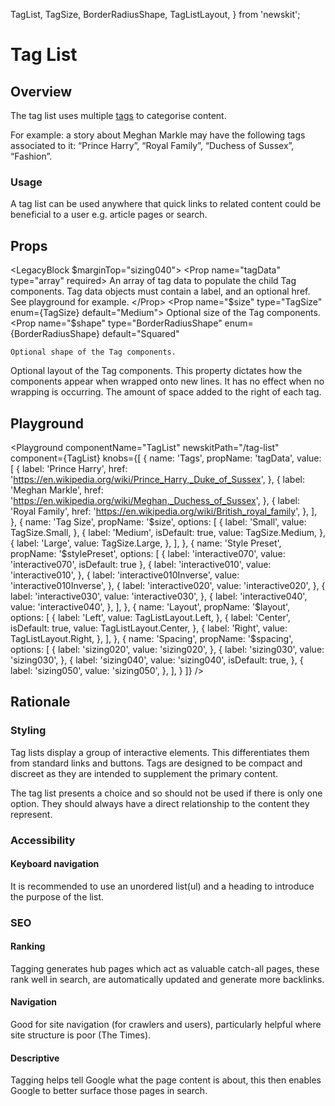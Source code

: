 
  TagList,
  TagSize,
  BorderRadiusShape,
  TagListLayout,
} from 'newskit';


# Tag List

## Overview

The tag list uses multiple [tags](/components/tag) to categorise content.

For example: a story about Meghan Markle may have the following tags associated to it: “Prince Harry”, “Royal Family”, “Duchess of Sussex”, “Fashion”.

### Usage

A tag list can be used anywhere that quick links to related content could be beneficial to a user e.g. article pages or search.

## Props

<LegacyBlock $marginTop="sizing040">
  <Prop name="tagData" type="array" required>
    An array of tag data to populate the child Tag components. Tag data objects
    must contain a label, and an optional href. See playground for example.
  </Prop>
  <Prop name="$size" type="TagSize" enum={TagSize} default="Medium">
    Optional size of the Tag components.
  </Prop>
  <Prop
    name="$shape"
    type="BorderRadiusShape"
    enum={BorderRadiusShape}
    default="Squared"
  >
    Optional shape of the Tag components.
  </Prop>
  <Prop
    name="$layout"
    type="TagListLayout"
    enum={TagListLayout}
    default="Center"
  >
    Optional layout of the Tag components. This property dictates how the
    components appear when wrapped onto new lines. It has no effect when no
    wrapping is occurring.
  </Prop>
  <Prop name="$spacing" type="SizingKeys">
    The amount of space added to the right of each tag.
  </Prop>
</LegacyBlock>

## Playground

<Playground
  componentName="TagList"
  newskitPath="/tag-list"
  component={TagList}
  knobs={[
    {
      name: 'Tags',
      propName: 'tagData',
      value: [
        {
          label: 'Prince Harry',
          href: 'https://en.wikipedia.org/wiki/Prince_Harry,_Duke_of_Sussex',
        },
        {
          label: 'Meghan Markle',
          href: 'https://en.wikipedia.org/wiki/Meghan,_Duchess_of_Sussex',
        },
        {
          label: 'Royal Family',
          href: 'https://en.wikipedia.org/wiki/British_royal_family',
        },
      ],
    },
    {
      name: 'Tag Size',
      propName: '$size',
      options: [
        {
          label: 'Small',
          value: TagSize.Small,
        },
        {
          label: 'Medium',
          isDefault: true,
          value: TagSize.Medium,
        },
        {
          label: 'Large',
          value: TagSize.Large,
        },
      ],
    },
    {
      name: 'Style Preset',
      propName: '$stylePreset',
      options: [
        {
          label: 'interactive070',
          value: 'interactive070',
          isDefault: true
        },
        {
          label: 'interactive010',
          value: 'interactive010',
        },
        {
          label: 'interactive010Inverse',
          value: 'interactive010Inverse',
        },
        {
          label: 'interactive020',
          value: 'interactive020',
        },
        {
          label: 'interactive030',
          value: 'interactive030',
        },
        {
          label: 'interactive040',
          value: 'interactive040',
        },
      ],
    },
    {
      name: 'Layout',
      propName: '$layout',
      options: [
        {
          label: 'Left',
          value: TagListLayout.Left,
        },
        {
          label: 'Center',
          isDefault: true,
          value: TagListLayout.Center,
        },
        {
          label: 'Right',
          value: TagListLayout.Right,
        },
      ],
    },
    {
      name: 'Spacing',
      propName: '$spacing',
      options: [
        {
          label: 'sizing020',
          value: 'sizing020',
        },
        {
          label: 'sizing030',
          value: 'sizing030',
        },
        {
          label: 'sizing040',
          value: 'sizing040',
          isDefault: true,
        },
        {
          label: 'sizing050',
          value: 'sizing050',
        },
      ],
    }
  ]}
/>

## Rationale

### Styling

Tag lists display a group of interactive elements. This differentiates them from standard links and buttons. Tags are designed to be compact and discreet as they are intended to supplement the primary content.

The tag list presents a choice and so should not be used if there is only one option. They should always have a direct relationship to the content they represent.

### Accessibility

#### Keyboard navigation
It is recommended to use an unordered list(ul) and a heading to introduce the purpose of the list.

### SEO

#### Ranking
Tagging generates hub pages which act as valuable catch-all pages, these rank well in search, are automatically updated and generate more backlinks.

#### Navigation
Good for site navigation (for crawlers and users), particularly helpful where site structure is poor (The Times).

#### Descriptive
Tagging helps tell Google what the page content is about, this then enables Google to better surface those pages in search.


